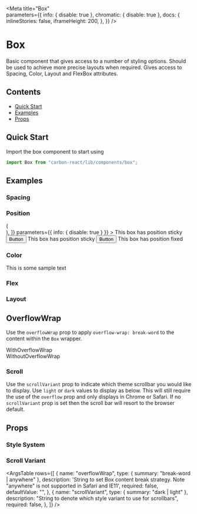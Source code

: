 

<Meta 
  title="Box"   
  parameters={{
    info: { disable: true },
    chromatic: { disable: true },
    docs: {
      inlineStories: false,
      iframeHeight: 200,
    },
  }} />

# Box

Basic component that gives access to a number of styling options. Should be used to achieve more precise layouts when required. Gives access to Spacing, Color, Layout and FlexBox attributes.

## Contents

- [Quick Start](#quick-start)
- [Examples](#examples)
- [Props](#props)

## Quick Start

Import the box component to start using

```javascript
import Box from "carbon-react/lib/components/box";
```

## Examples

### Spacing

<Canvas>
  <Story name="spacing" parameters={{ info: { disable: true } }}>
    <Box m={3} p={3} bg="secondary">
      <Box height="100px" bg="primary"></Box>
    </Box>
  </Story>
</Canvas>

### Position

<Canvas>
  <Story 
    name="position" 
    decorators={[
      (Story) => (
        <div style={{ height: 600 }}>
          <Story />
        </div>
      ),
    ]}
    parameters={{ info: { disable: true } }}
  >
    <Box 
      display="inline-block"
      size="350px"
      overflow="auto"
      scrollVariant="light"
      mr="20px"
      bg="secondary"
    > 
        <Box width="400px" height="80px" m={2} bg="primary" position="sticky" top="0" tabIndex="0">
          <Typography color="white">This box has position sticky</Typography>
          <Button buttonType="primary" destructive>Button</Button>
        </Box>
      <Box size="500px">
      </Box>
      <Box width="400px" height="80px" m={2} bg="primary" position="sticky" bottom="0">
        <Typography color="white">This box has position sticky</Typography>
        <Button buttonType="primary" destructive>Button</Button>
      </Box>
    </Box>
    <Box size="150px" position="fixed" right="0" bottom="0" bg="primary">
      <Box>
        <Typography color="white">This box has position fixed</Typography>
      </Box>
    </Box>
  </Story>
</Canvas>

### Color

<Canvas>
  <Story name="color" parameters={{ info: { disable: true } }}>
    <Box m={3} p={3} bg="secondary">
      <Box width="100px" height="100px" bg="primary" color="yellow">
        This is some sample text
      </Box>
    </Box>
  </Story>
</Canvas>

### Flex

<Canvas>
  <Story name="flex" parameters={{ info: { disable: true } }}>
    <div>
      <Box
        display="flex"
        flexDirection="row"
        justifyContent="space-between"
        alignItems="stretch"
        m="5px"
      >
        <Box width="100px" height="100px" bg="primary"></Box>
        <Box width="100px" height="100px" bg="primary"></Box>
        <Box width="100px" height="100px" bg="primary"></Box>
      </Box>
      <Box
        display="flex"
        flexDirection="column"
        justifyContent="space-between"
        alignItems="stretch"
        height="400px"
        m="5px"
      >
        <Box width="100px" height="100px" bg="primary"></Box>
        <Box width="100px" height="100px" bg="primary"></Box>
        <Box width="100px" height="100px" bg="primary"></Box>
      </Box>
    </div>
  </Story>
</Canvas>

### Layout

<Canvas>
  <Story name="layout" parameters={{ info: { disable: true } }}>
    <Box display="block" size="150px" overflow="hidden">
      <Box
        width="100px"
        height="100px"
        bg="primary"
        display="inline-block"
        m="5px"
      ></Box>
      <Box
        width="100px"
        height="100px"
        bg="primary"
        display="inline-block"
        m="5px"
      ></Box>
      <Box
        width="100px"
        height="100px"
        bg="primary"
        display="inline-block"
        m="5px"
      ></Box>
    </Box>
  </Story>
</Canvas>

## OverflowWrap

Use the `overflowWrap` prop to apply `overflow-wrap: break-word` to the content within the `Box` wrapper.

<Canvas>
  <Story
    name="overflow wrap"
    parameters={{ info: { disable: true }, chromatic: { disable: true } }}
  >
    <div style={{ display: "inline-flex" }}>
      <div
        style={{
          border: "solid 1px #00815D",
          width: "min-content",
          marginRight: "20px",
        }}
      >
        <Box p={1} overflowWrap="break-word" width="100px">
          WithOverflowWrap
        </Box>
      </div>
      <div style={{ border: "solid 1px #00815D", width: "min-content" }}>
        <Box p={1} width="100px">
          WithoutOverflowWrap
        </Box>
      </div>
    </div>
  </Story>
</Canvas>

### Scroll

Use the `scrollVariant` prop to indicate which theme scrollbar you would like to display. Use `light` or `dark` values to display as below. This will still require the use of the `overflow` prop and only displays in Chrome or Safari.
If no `scrollVariant` prop is set then the scroll bar will resort to the browser default.

<Canvas>
  <Story
    name="scroll"
    parameters={{ info: { disable: true }, chromatic: { disable: true } }}
  >
    <div>
      <Box
        display="inline-block"
        size="150px"
        overflow="auto"
        scrollVariant="light"
        mr="20px"
      >
        <Box
          width="100px"
          height="100px"
          bg="primary"
          display="inline-block"
          m="5px"
        ></Box>
        <Box
          width="100px"
          height="100px"
          bg="primary"
          display="inline-block"
          m="5px"
        ></Box>
        <Box
          width="100px"
          height="100px"
          bg="primary"
          display="inline-block"
          m="5px"
        ></Box>
      </Box>
      <div
        style={{ backgroundColor: "rgb(0, 26, 37)", display: "inline-block" }}
      >
        <Box
          display="inline-block"
          size="150px"
          overflow="auto"
          scrollVariant="dark"
        >
          <Box
            width="100px"
            height="100px"
            bg="primary"
            display="inline-block"
            m="5px"
          ></Box>
          <Box
            width="100px"
            height="100px"
            bg="primary"
            display="inline-block"
            m="5px"
          ></Box>
          <Box
            width="100px"
            height="100px"
            bg="primary"
            display="inline-block"
            m="5px"
          ></Box>
        </Box>
      </div>
    </div>
  </Story>
</Canvas>

## Props

### Style System

<StyledSystemProps spacing color flexBox layout position noHeader />

### Scroll Variant

<ArgsTable
  rows={[
    {
      name: "overflowWrap",
      type: { summary: "break-word | anywhere" },
      description:
        'String to set Box content break strategy. Note "anywhere" is not supported in Safari and IE11',
      required: false,
      defaultValue: "",
    },
    {
      name: "scrollVariant",
      type: { summary: "dark | light" },
      description: "String to denote which style variant to use for scrollbars",
      required: false,
    },
  ]}
/>
